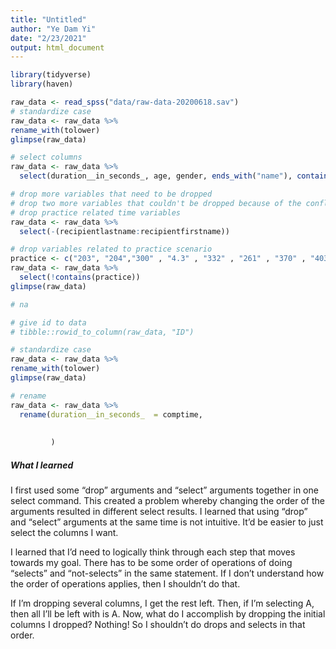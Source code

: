 ```yaml
---
title: "Untitled"
author: "Ye Dam Yi"
date: "2/23/2021"
output: html_document
---
```


```r
library(tidyverse)
library(haven)

```

```r
raw_data <- read_spss("data/raw-data-20200618.sav")
# standardize case 
raw_data <- raw_data %>% 
rename_with(tolower)
glimpse(raw_data)
```

```r
# select columns
raw_data <- raw_data %>% 
  select(duration__in_seconds_, age, gender, ends_with("name"), contains("page_submit"), ends_with("int"), ends_with("obj"), ends_with("decision"), ends_with("pos"), ends_with("neg"), oposout:snegfeel, gloomy, eggplant, nyc, code:fl_40_do_maleselfperspectivetaking)

# drop more variables that need to be dropped 
# drop two more variables that couldn't be dropped because of the conflict in the select command above re: "Name"
# drop practice related time variables
raw_data <- raw_data %>% 
  select(-(recipientlastname:recipientfirstname))

# drop variables related to practice scenario
practice <- c("203", "204","300" , "4.3" , "332" , "261" , "370" , "403" , "436")
raw_data <- raw_data %>% 
  select(!contains(practice))
glimpse(raw_data)

# na

# give id to data
# tibble::rowid_to_column(raw_data, "ID")
```

```r
# standardize case 
raw_data <- raw_data %>% 
rename_with(tolower)
glimpse(raw_data)

# rename 
raw_data <- raw_data %>% 
  rename(duration__in_seconds_  = comptime,
         
         
         )
```
##### What I learned
I first used some "drop" arguments and "select" arguments together in one select command. This created a problem whereby changing the order of the arguments resulted in different select results. I learned that using "drop" and "select" arguments at the same time is not intuitive. It'd be easier to just select the columns I want. 

I learned that I'd need to logically think through each step that moves towards my goal. There has to be some order of operations of doing "selects" and "not-selects" in the same statement. If I don't understand how the order of operations applies, then I shouldn't do that. 

If I'm dropping several columns, I get the rest left. Then, if I'm selecting A, then all I'll be left with is A. Now, what do I accomplish by dropping the initial columns I dropped? Nothing! So I shouldn't do drops and selects in that order.



